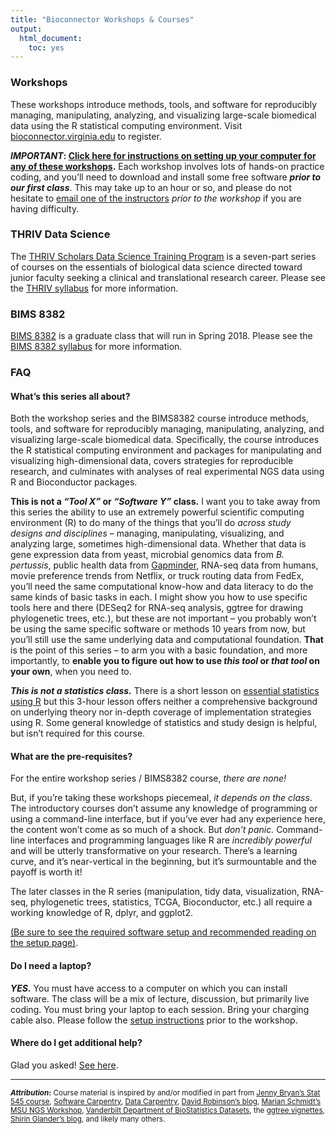 ```yaml
---
title: "Bioconnector Workshops & Courses"
output: 
  html_document:
    toc: yes
---
```


### Workshops

These workshops introduce methods, tools, and software for reproducibly managing, manipulating, analyzing, and visualizing large-scale biomedical data using the R statistical computing environment. Visit [bioconnector.virginia.edu](http://www.bioconnector.virginia.edu/) to register.

**_IMPORTANT_: [Click here for instructions on setting up your computer for any of these workshops](setup.html).** Each workshop involves lots of hands-on practice coding, and you'll need to download and install some free software **_prior to our first class_**. This may take up to an hour or so, and please do not hesitate to [email one of the instructors](people.html) _prior to the workshop_ if you are having difficulty.

### THRIV Data Science

The [THRIV Scholars Data Science Training Program](thriv.html) is a seven-part series of courses on the essentials of biological data science directed toward junior faculty seeking a clinical and translational research career. Please see the [THRIV syllabus](thriv.html) for more information.

### BIMS 8382

[BIMS 8382](bims8382.html) is a graduate class that will run in Spring 2018. Please see the [BIMS 8382 syllabus](bims8382.html) for more information.



### FAQ

#### What's this series all about? 

Both the workshop series and the BIMS8382 course introduce methods, tools, and software for reproducibly managing, manipulating, analyzing, and visualizing large-scale biomedical data. Specifically, the course introduces the R statistical computing environment and packages for manipulating and visualizing high-dimensional data, covers strategies for reproducible research, and culminates with analyses of real experimental NGS data using R and Bioconductor packages.

**This is not a _"Tool X"_ or _"Software Y"_ class.** I want you to take away from this series the ability to use an extremely powerful scientific computing environment (R) to do many of the things that you'll do _across study designs and disciplines_ -- managing, manipulating, visualizing, and analyzing large, sometimes high-dimensional data. Whether that data is gene expression data from yeast, microbial genomics data from _B. pertussis_, public health data from [Gapminder](http://www.gapminder.org/), RNA-seq data from humans, movie preference trends from Netflix, or truck routing data from FedEx, you'll need the same computational know-how and data literacy to do the same kinds of basic tasks in each. I might show you how to use specific tools here and there (DESeq2 for RNA-seq analysis, ggtree for drawing phylogenetic trees, etc.), but these are not important -- you probably won't be using the same specific software or methods 10 years from now, but you'll still use the same underlying data and computational foundation. **That** is the point of this series -- to arm you with a basic foundation, and more importantly, to **enable you to figure out how to use _this tool_ or _that tool_ on your own**, when you need to.

**_This is not a statistics class._** There is a short lesson on [essential statistics using R](r-stats.html) but this 3-hour lesson offers neither a comprehensive background on underlying theory nor in-depth coverage of implementation strategies using R. Some general knowledge of statistics and study design is helpful, but isn't required for this course.


#### What are the pre-requisites?

For the entire workshop series / BIMS8382 course, _there are none!_

But, if you're taking these workshops piecemeal, _it depends on the class_. The introductory courses don't assume any knowledge of programming or using a command-line interface, but if you've ever had any experience here, the content won't come as so much of a shock. But _don't panic._ Command-line interfaces and programming languages like R are _incredibly powerful_ and will be utterly transformative on your research. There's a learning curve, and it's near-vertical in the beginning, but it's surmountable and the payoff is worth it!

The later classes in the R series (manipulation, tidy data, visualization, RNA-seq, phylogenetic trees, statistics, TCGA, Bioconductor, etc.) all require a working knowledge of R, dplyr, and ggplot2.

 [(Be sure to see the required software setup and recommended reading on the setup page)](setup.html).

<!-- 
## Can I audit this course?

Yes! However, **_you will be expected to attend every class meeting, participate in coding exercises during class, and complete any and all assignments_**, just as if you are taking the course for credit. 

**_UPDATE Feb 9 2016_**: The class is currently full.

[Click here to register to request to audit](https://docs.google.com/forms/d/1tHO-X4DupnHgIEsUei0K3kX5_UfLRK-y2KfxmxC6Ux0/viewform). The first day of the course is Monday, Feb 15, 2016. One week prior to the course starting, I will allow anyone who's requested to audit into the course, giving priority to people registering for credit. There are still plenty of seats open, so good chances you'll be able to get in.
-->

<!--
## Where will the class meet?

Carter Classroom, Health Sciences Library room 1211. This is downstairs one floor to the right (across the hall from Stephen Turner's office).
-->

#### Do I need a laptop?

**_YES._** You must have access to a computer on which you can install software. The class will be a mix of lecture, discussion, but primarily live coding. You must bring your laptop to each session. Bring your charging cable also. Please follow the [setup instructions](setup.html) prior to the workshop.

#### Where do I get additional help?

Glad you asked! [See here](help.html).



----

<small>**_Attribution_:** Course material is inspired by and/or modified in part from [Jenny Bryan's Stat 545 course](http://stat545-ubc.github.io/), [Software Carpentry](http://software-carpentry.org/), [Data Carpentry](http://datacarpentry.org/), [David Robinson's blog](http://varianceexplained.org/), [Marian Schmidt's MSU NGS Workshop](https://github.com/marschmi/NGS2015_RMarkdown_Reproducibility), [Vanderbilt Department of BioStatistics Datasets](http://biostat.mc.vanderbilt.edu/wiki/Main/DataSets?CGISESSID=10713f6d891653ddcbb7ddbdd9cffb79), the [ggtree vignettes](http://bioconductor.org/packages/release/bioc/html/ggtree.html), [Shirin Glander's blog](https://shiring.github.io/machine_learning/2016/11/27/flu_outcome_ML_post), and likely many others.</small>
